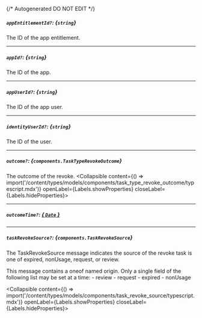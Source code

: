 {/* Autogenerated DO NOT EDIT  */}

##### `appEntitlementId?`: *{`string`}*
The ID of the app entitlement.

---
##### `appId?`: *{`string`}*
The ID of the app.

---
##### `appUserId?`: *{`string`}*
The ID of the app user.

---
##### `identityUserId?`: *{`string`}*
The ID of the user.

---
##### `outcome?`: *{`components.TaskTypeRevokeOutcome`}*
The outcome of the revoke.
<Collapsible content={() => import('/content/types/models/components/task_type_revoke_outcome/typescript.mdx')} openLabel={Labels.showProperties} closeLabel={Labels.hideProperties}>
</Collapsible>

---
##### `outcomeTime?`: [*{ `Date` }*](https://developer.mozilla.org/en-US/docs/Web/JavaScript/Reference/Global_Objects/Date)

---
##### `taskRevokeSource?`: *{`components.TaskRevokeSource`}*
The TaskRevokeSource message indicates the source of the revoke task is one of expired, nonUsage, request, or review.

This message contains a oneof named origin. Only a single field of the following list may be set at a time:
  \- review
  \- request
  \- expired
  \- nonUsage

<Collapsible content={() => import('/content/types/models/components/task_revoke_source/typescript.mdx')} openLabel={Labels.showProperties} closeLabel={Labels.hideProperties}>
</Collapsible>


